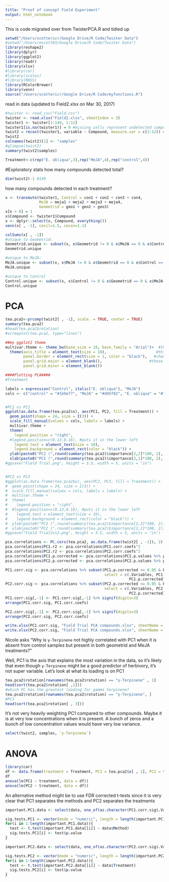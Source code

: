 ```yaml
---
title: "Proof of concept Field Experiment"
output: html_notebook
---
```


This is code migrated over from TwisterPCA.R and tidied up
```r
setwd("/Users/scottericr/Google Drive/R Code/Twister Data")
#setwd("/Users/escott03/Google Drive/R Code/Twister Data")
library(reshape2)
library(dplyr)
library(ggplot2)
library(readr)
library(xlsx)
#library(car)
#library(scales)
#library(MASS)
library(RColorBrewer)
library(venn)
source("/Users/scottericr/Google Drive/R Code/myfunctions.R")
```

read in data (updated to Field2.xlsx on Mar 30, 2017)
```r
#twister <- read_csv("Field.csv")
twister <- read.xlsx("Field2.xlsx", sheetIndex = 3)
twister1 <- twister[1:149, 1:12]
twister1[is.na(twister1)] = 0 #missing cells represent undetected compounds
twist2 = recast(twister1, variable ~ Compound, measure.var = c(2:12)) #this transposes the data so each column is a compound, but it re-orders the columns, which I don't like.
twist2
colnames(twist2)[1] <- "samples"
#glimpse(twist2)
summary(twist2$samples)

Treatment<-c(rep("E. obliqua",3),rep("MeJA",4),rep("control",4))
```
#Exploratory stats
how many compounds detected total?

```r
dim(twist2)-1 #149
```
how many compounds detected in each treatment?

```r
x <- transmute(twister1, Control = con1 + con2 + con3 + con4,
               MeJA = meja1 + meja2 + meja3 + meja4,
               Geometrid = geo1 + geo2 + geo3)
x[x > 0] = 1
x$Compound <- twister1$Compound
x <- dplyr::select(x, Compound, everything())
venn(x[ , -1], cexil=1.5, cexsn=1.1)

colSums(x[ , -1])
#unique to Geometrid: 
Geometrid.unique <- subset(x, x$Geometrid != 0 & x$MeJA == 0 & x$Control == 0)
Geometrid.unique

#unique to MeJA:
MeJA.unique <- subset(x, x$MeJA != 0 & x$Geometrid == 0 & x$Control == 0)
MeJA.unique

#unique to Control
Control.unique <- subset(x, x$Control != 0 & x$Geometrid == 0 & x$MeJA == 0)
Control.unique
```
# PCA
```r
tea.pca2<-prcomp(twist2[ , -1], scale. = TRUE, center = TRUE)
summary(tea.pca2)
#head(tea.pca2$rotation)
#screeplot(tea.pca2, type="lines")
```

```r
##my ggplot2 theme
multivar.theme <- theme_bw(base_size = 10, base_family = "Arial")+  #this changes the default text size and font
  theme(axis.title = element_text(size = 10),                      #this sets a different font size for the axis labels
        panel.border = element_rect(size = 1, color = "black"),   #change size= here to change border size
        panel.grid.major = element_blank(),                     #these two lines make the grid lines go away
        panel.grid.minor = element_blank())

```

```r
####Plotting PCA####
#Treatment

labels = expression("Control", italic("E. obliqua"), "MeJA")
cols <- c("control" = "#1b9e77", "MeJA" = "#d95f02", "E. obliqua" = "#7570b3")


#PC1 vs PC2
ggplot(as.data.frame(tea.pca2$x), aes(PC1, PC2, fill = Treatment)) + 
  geom_point(shape = 24, size = I(3)) + 
  scale_fill_manual(values = cols, labels = labels) +
  multivar.theme + 
  theme(
    legend.position = "right",
  #legend.position=c(0.13,0.16), #puts it in the lower left
    legend.text = element_text(size = 10),
    legend.background = element_rect(color = "black")) +
  ylab(paste0("PC2 (",round(summary(tea.pca2)$importance[2,2]*100, 2), "%)")) + 
  xlab(paste0("PC1 (",round(summary(tea.pca2)$importance[2,1]*100, 2), "%)"))
#ggsave("Field Trial.png", height = 3.5, width = 5, units = "in")


#PC2 vs PC3
#ggplot(as.data.frame(tea.pca2$x), aes(PC2, PC3, fill = Treatment)) + 
#  geom_point(shape = 24, size = I(3)) + 
#  scale_fill_manual(values = cols, labels = labels) +
#  multivar.theme + 
#  theme(
#    legend.position = "right",
#  #legend.position=c(0.13,0.16), #puts it in the lower left
#    legend.text = element_text(size = 10),
#    legend.background = element_rect(color = "black")) +
#  ylab(paste0("PC3 (",round(summary(tea.pca2)$importance[2,3]*100, 2), "%)")) + 
#  xlab(paste0("PC2 (",round(summary(tea.pca2)$importance[2,2]*100, 2), "%)"))
#ggsave("Field Trial2vs3.png", height = 3.5, width = 5, units = "in")
```

```r
pca.correlations <- PC.cors(tea.pca2, as.data.frame(twist2[ , -1]), 2)
pca.correlations$PC1.r2 <- pca.correlations$PC1.corr.coefs^2
pca.correlations$PC2.r2 <- pca.correlations$PC2.corr.coefs^2
pca.correlations$PC1.p.corrected <- pca.correlations$PC1.p.values %>% p.adjust(method="fdr")
pca.correlations$PC2.p.corrected <- pca.correlations$PC2.p.values %>% p.adjust(method="fdr")

PC1.corr.sig <- pca.correlations %>% subset(PC1.p.corrected <= 0.05 & PC1.r2 >= 0.7, 
                                            select = c(.Variables, PC1.corr.coefs, PC1.r2,
                                                       PC1.p.corrected))
PC2.corr.sig <- pca.correlations %>% subset(PC2.p.corrected <= 0.05 & PC2.r2 >= 0.7,
                                            select = c(.Variables, PC2.corr.coefs, PC2.r2,
                                                       PC2.p.corrected))
PC1.corr.sig[,-1] <- PC1.corr.sig[,-1] %>% signif(digits=3)
arrange(PC1.corr.sig, PC1.corr.coefs)

PC2.corr.sig[,-1] <- PC2.corr.sig[,-1] %>% signif(digits=3)
arrange(PC2.corr.sig, PC2.corr.coefs)

write.xlsx(PC1.corr.sig, "Field Trial PCA compounds.xlsx", sheetName = "PC1", col.names = TRUE, row.names = FALSE)
write.xlsx(PC2.corr.sig, "Field Trial PCA compounds.xlsx", sheetName = "PC2", col.names = TRUE, row.names = FALSE, append = TRUE)
```

Nicole asks "Why is `γ-Terpinene` not highly correlated with PC1 when it is absent from control samples but present in both geometrid and MeJA treatments?"

Well, PC1 is the axis that explains the most variation in the data, so it's likely that even though `γ-Terpinene` might be a good predictor of herbivory, it's not super variable. Let's look at what its loading is on PC1

```r
tea.pca2$rotation[rownames(tea.pca2$rotation) == "γ-Terpinene" , 1]
head(sort(tea.pca2$rotation[ ,1]))
#which PC has the greatest loading for gamma terpinene?
tea.pca2$rotation[rownames(tea.pca2$rotation) == "γ-Terpinene", ]
#PC3
head(sort(tea.pca2$rotation[ , 3]))
```
It's not very heavily weighting PC1 compared to other compounds.  Maybe it is at very low concentrations when it is present.  A bunch of zeros and a bunch of low concentration values would have very low variance.

```r
select(twist2, samples, `γ-Terpinene`)
```

# ANOVA

```r
library(car)
df <- data.frame(treatment = Treatment, PC1 = tea.pca2$x[ , 1], PC2 = tea.pca2$x[ , 2])
df
anova(lm(PC1 ~ treatment, data = df))
anova(lm(PC2 ~ treatment, data = df))
```




An alternative method might be to use FDR corrected t-tests since it is very clear that PC1 separates the methods and PC2 separates the treatments

```r

important.PC1.data <- select(data, one_of(as.character(PC1.corr.sig$.Variables)))

sig.tests.PC1 <- vector(mode = "numeric", length = length(important.PC1.data))
for(i in 1:length(important.PC1.data)){
  test <- t.test(important.PC1.data[[i]] ~ data$Method)
  sig.tests.PC1[i] <- test$p.value
}

important.PC2.data <- select(data, one_of(as.character(PC2.corr.sig$.Variables)))

sig.tests.PC2 <- vector(mode = "numeric", length = length(important.PC2.data))
for(i in 1:length(important.PC2.data)){
  test <- t.test(important.PC2.data[[i]] ~ data$Treatment)
  sig.tests.PC2[i] <- test$p.value
}
```

